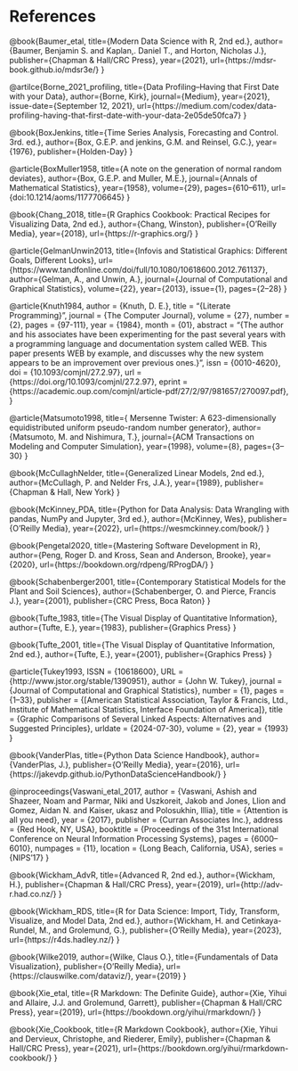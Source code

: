 # References {.unnumbered}

::: {#refs}

@book{Baumer_etal,
title={Modern Data Science with R, 2nd ed.},
author={Baumer, Benjamin S. and Kaplan,. Daniel T., and Horton, Nicholas J.},
publisher={Chapman \& Hall/CRC Press},
year={2021},
url={https://mdsr-book.github.io/mdsr3e/}
}

@artilce{Borne_2021_profiling,
title={Data Profiling--Having that First Date with your Data},
author={Borne, Kirk},
journal={Medium},
year={2021},
issue-date={September 12, 2021},
url={https://medium.com/codex/data-profiling-having-that-first-date-with-your-data-2e05de50fca7}
}

@book{BoxJenkins,
title={Time Series Analysis, Forecasting and Control. 3rd. ed.},
author={Box, G.E.P. and jenkins, G.M. and Reinsel, G.C.},
year={1976},
publisher={Holden-Day}
}

@article{BoxMuller1958,
title={A note on the generation of normal random deviates},
author={Box, G.E.P. and Muller, M.E.},
journal={Annals of Mathematical Statistics},
year={1958},
volume={29},
pages={610--611},
url={doi:10.1214/aoms/1177706645}
}

@book{Chang_2018,
title={R Graphics Cookbook: Practical Recipes for Visualizing Data, 2nd ed.},
author={Chang, Winston},
publisher={O'Reilly Media},
year={2018},
url={https://r-graphics.org/}
}

@article{GelmanUnwin2013,
title={Infovis and Statistical Graphics: Different Goals, Different Looks},
url={https://www.tandfonline.com/doi/full/10.1080/10618600.2012.761137}, 
author={Gelman, A., and Unwin, A.},
journal={Journal of Computational and Graphical Statistics}, 
volume={22}, 
year={2013},
issue={1},
pages={2--28}
}

@article{Knuth1984,
    author = {Knuth, D. E.},
    title = "{Literate Programming}",
    journal = {The Computer Journal},
    volume = {27},
    number = {2},
    pages = {97-111},
    year = {1984},
    month = {01},
    abstract = "{The author and his associates have been experimenting for the past several years with a programming language and documentation system called WEB. This paper presents WEB by example, and discusses why the new system appears to be an improvement over previous ones.}",
    issn = {0010-4620},
    doi = {10.1093/comjnl/27.2.97},
    url = {https://doi.org/10.1093/comjnl/27.2.97},
    eprint = {https://academic.oup.com/comjnl/article-pdf/27/2/97/981657/270097.pdf},
}

@article{Matsumoto1998,
title={ Mersenne Twister: A 623-dimensionally equidistributed uniform pseudo-random number generator},
author={Matsumoto, M. and Nishimura, T.},
journal={ACM Transactions on Modeling and Computer Simulation},
year={1998},
volume={8},
pages={3--30}
}

@book{McCullaghNelder,
title={Generalized Linear Models, 2nd ed.},
author={McCullagh, P. and Nelder Frs, J.A.},
year={1989},
publisher={Chapman \& Hall, New York}
}

@book{McKinney_PDA,
title={Python for Data Analysis: Data Wrangling with pandas, NumPy and Jupyter, 3rd ed.},
author={McKinney, Wes},
publisher={O'Reilly Media},
year={2022},
url={https://wesmckinney.com/book/}
}

@book{Pengetal2020,
title={Mastering Software Development in R},
author={Peng, Roger D. and Kross, Sean and Anderson, Brooke},
year={2020},
url={https://bookdown.org/rdpeng/RProgDA/}
}

@book{Schabenberger2001,
title={Contemporary Statistical Models for the Plant and Soil Sciences},
author={Schabenberger, O. and Pierce, Francis J.},
year={2001},
publisher={CRC Press, Boca Raton}
}

@book{Tufte_1983,
title={The Visual Display of Quantitative Information}, 
author={Tufte, E.},
year={1983},
publisher={Graphics Press}
}

@book{Tufte_2001,
title={The Visual Display of Quantitative Information, 2nd ed.}, 
author={Tufte, E.},
year={2001},
publisher={Graphics Press}
}

@article{Tukey1993,
 ISSN = {10618600},
 URL = {http://www.jstor.org/stable/1390951},
 author = {John W. Tukey},
 journal = {Journal of Computational and Graphical Statistics},
 number = {1},
 pages = {1--33},
 publisher = {[American Statistical Association, Taylor & Francis, Ltd., Institute of Mathematical Statistics, Interface Foundation of America]},
 title = {Graphic Comparisons of Several Linked Aspects: Alternatives and Suggested Principles},
 urldate = {2024-07-30},
 volume = {2},
 year = {1993}
}

@book{VanderPlas,
title={Python Data Science Handbook},
author={VanderPlas, J.},
publisher={O'Reilly Media},
year={2016},
url={https://jakevdp.github.io/PythonDataScienceHandbook/}
}

@inproceedings{Vaswani_etal_2017,
author = {Vaswani, Ashish and Shazeer, Noam and Parmar, Niki and Uszkoreit, Jakob and Jones, Llion and Gomez, Aidan N. and Kaiser, \L{}ukasz and Polosukhin, Illia},
title = {Attention is all you need},
year = {2017},
publisher = {Curran Associates Inc.},
address = {Red Hook, NY, USA},
booktitle = {Proceedings of the 31st International Conference on Neural Information Processing Systems},
pages = {6000–6010},
numpages = {11},
location = {Long Beach, California, USA},
series = {NIPS'17}
}

@book{Wickham_AdvR,
title={Advanced R, 2nd ed.},
author={Wickham, H.},
publisher={Chapman \& Hall/CRC Press},
year={2019},
url={http://adv-r.had.co.nz/}
}

@book{Wickham_RDS,
title={R for Data Science: Import, Tidy, Transform, Visualize, and Model Data, 2nd ed.},
author={Wickham, H. and Cetinkaya-Rundel, M., and Grolemund, G.},
publisher={O'Reilly Media},
year={2023},
url={https://r4ds.hadley.nz/}
}

@book{Wilke2019,
author={Wilke, Claus O.},
title={Fundamentals of Data Visualization},
publisher={O'Reilly Media},
url={https://clauswilke.com/dataviz/},
year={2019}
}

@book{Xie_etal,
title={R Markdown: The Definite Guide},
author={Xie, Yihui and Allaire, J.J. and Grolemund, Garrett},
publisher={Chapman \& Hall/CRC Press},
year={2019},
url={https://bookdown.org/yihui/rmarkdown/}
}

@book{Xie_Cookbook,
title={R Markdown Cookbook},
author={Xie, Yihui and Dervieux, Christophe, and Riederer, Emily},
publisher={Chapman \& Hall/CRC Press},
year={2021},
url={https://bookdown.org/yihui/rmarkdown-cookbook/}
}

:::

